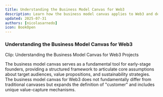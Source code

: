 ```yaml
---
title: Understanding the Business Model Canvas for Web3
description: Learn how the business model canvas applies to Web3 and decentralized projects
updated: 2025-07-31
authors: [nicolasarnedo]
icon: BookOpen
---
```



### Understanding the Business Model Canvas for Web3

Clip: Understanding the Business Model Canvas for Web3 Projects

The business model canvas serves as a fundamental tool for early-stage founders, providing a structured framework to articulate core assumptions about target audiences, value propositions, and sustainability strategies. The business model canvas for Web3 does not fundamentally differ from traditional canvases but expands the definition of "customer" and includes unique value-capture mechanisms.
